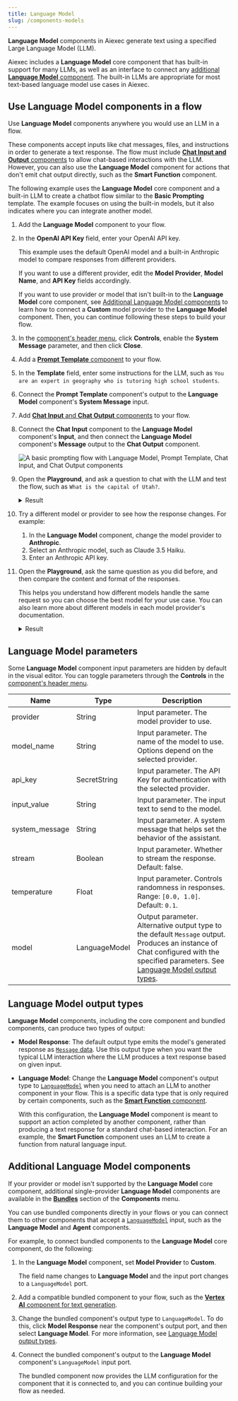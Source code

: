 ```yaml
---
title: Language Model
slug: /components-models
---
```



**Language Model** components in Aiexec generate text using a specified Large Language Model (LLM).

Aiexec includes a **Language Model** core component that has built-in support for many LLMs, as well as an interface to connect any [additional **Language Model** component](#additional-language-model-components).
The built-in LLMs are appropriate for most text-based language model use cases in Aiexec.

## Use Language Model components in a flow

Use **Language Model** components anywhere you would use an LLM in a flow.

These components accept inputs like chat messages, files, and instructions in order to generate a text response.
The flow must include [**Chat Input and Output** components](/components-io#chat-io) to allow chat-based interactions with the LLM.
However, you can also use the **Language Model** component for actions that don't emit chat output directly, such as the **Smart Function** component.

The following example uses the **Language Model** core component and a built-in LLM to create a chatbot flow similar to the **Basic Prompting** template.
The example focuses on using the built-in models, but it also indicates where you can integrate another model.

1. Add the **Language Model** component to your flow.

2. In the **OpenAI API Key** field, enter your OpenAI API key.

    This example uses the default OpenAI model and a built-in Anthropic model to compare responses from different providers.

    If you want to use a different provider, edit the **Model Provider**, **Model Name**, and **API Key** fields accordingly.

    If you want to use provider or model that isn't built-in to the **Language Model** core component, see [Additional Language Model components](#additional-language-model-components) to learn how to connect a **Custom** model provider to the **Language Model** component.
    Then, you can continue following these steps to build your flow.

3. In the [component's header menu](/concepts-components#component-menus), click <Icon name="SlidersHorizontal" aria-hidden="true"/> **Controls**, enable the **System Message** parameter, and then click **Close**.

4. Add a [**Prompt Template** component](/components-prompts) to your flow.

5. In the **Template** field, enter some instructions for the LLM, such as `You are an expert in geography who is tutoring high school students`.

6. Connect the **Prompt Template** component's output to the **Language Model** component's **System Message** input.

7. Add [**Chat Input** and **Chat Output** components](/components-io#chat-io) to your flow.

8. Connect the **Chat Input** component to the **Language Model** component's **Input**, and then connect the **Language Model** component's **Message** output to the **Chat Output** component.

    ![A basic prompting flow with Language Model, Prompt Template, Chat Input, and Chat Output components](/img/component-language-model.png)

9. Open the **Playground**, and ask a question to chat with the LLM and test the flow, such as `What is the capital of Utah?`.

    <details>
    <summary>Result</summary>

    The following response is an example of an OpenAI model's response.
    Your actual response may vary based on the model version at the time of your request, your template, and input.

    ```
    The capital of Utah is Salt Lake City. It is not only the largest city in the state but also serves as the cultural and economic center of Utah. Salt Lake City was founded in 1847 by Mormon pioneers and is known for its proximity to the Great Salt Lake and its role in the history of the Church of Jesus Christ of Latter-day Saints. For more information, you can refer to sources such as the U.S. Geological Survey or the official state website of Utah.
    ```

    </details>

10. Try a different model or provider to see how the response changes. For example:

    1. In the **Language Model** component, change the model provider to **Anthropic**.
    2. Select an Anthropic model, such as Claude 3.5 Haiku.
    3. Enter an Anthropic API key.

11. Open the **Playground**, ask the same question as you did before, and then compare the content and format of the responses.

    This helps you understand how different models handle the same request so you can choose the best model for your use case.
    You can also learn more about different models in each model provider's documentation.

    <details>
    <summary>Result</summary>

    The following response is an example of an Anthropic model's response.
    Your actual response may vary based on the model version at the time of your request, your template, and input.

    Note that this response is shorter and includes sources, whereas the OpenAI response was more encyclopedic and didn't cite sources.

    ```
    The capital of Utah is Salt Lake City. It is also the most populous city in the state. Salt Lake City has been the capital of Utah since 1896, when Utah became a state.
    Sources:
    Utah State Government Official Website (utah.gov)
    U.S. Census Bureau
    Encyclopedia Britannica
    ```

    </details>

## Language Model parameters

Some **Language Model** component input parameters are hidden by default in the visual editor.
You can toggle parameters through the <Icon name="SlidersHorizontal" aria-hidden="true"/> **Controls** in the [component's header menu](/concepts-components#component-menus).

| Name | Type | Description |
|------|------|-------------|
| provider | String | Input parameter. The model provider to use. |
| model_name | String | Input parameter. The name of the model to use. Options depend on the selected provider. |
| api_key | SecretString | Input parameter. The API Key for authentication with the selected provider. |
| input_value | String | Input parameter. The input text to send to the model. |
| system_message | String | Input parameter. A system message that helps set the behavior of the assistant. |
| stream | Boolean | Input parameter. Whether to stream the response. Default: false. |
| temperature | Float | Input parameter. Controls randomness in responses. Range: `[0.0, 1.0]`. Default: `0.1`. |
| model | LanguageModel | Output parameter. Alternative output type to the default `Message` output. Produces an instance of Chat configured with the specified parameters. See [Language Model output types](#language-model-output-types). |

## Language Model output types

**Language Model** components, including the core component and bundled components, can produce two types of output:

* **Model Response**: The default output type emits the model's generated response as [`Message` data](/data-types#message).
Use this output type when you want the typical LLM interaction where the LLM produces a text response based on given input.

* **Language Model**: Change the **Language Model** component's output type to [`LanguageModel`](/data-types#languagemodel) when you need to attach an LLM to another component in your flow.
This is a specific data type that is only required by certain components, such as the [**Smart Function** component](/components-processing#smart-function).

    With this configuration, the **Language Model** component is meant to support an action completed by another component, rather than producing a text response for a standard chat-based interaction.
    For an example, the **Smart Function** component uses an LLM to create a function from natural language input.

## Additional Language Model components

If your provider or model isn't supported by the **Language Model** core component, additional single-provider **Language Model** components are available in the [**Bundles**](/components-bundle-components) section of the **Components** menu.

You can use bundled components directly in your flows or you can connect them to other components that accept a [`LanguageModel`](/data-types#languagemodel) input, such as the **Language Model** and **Agent** components.

For example, to connect bundled components to the **Language Model** core component, do the following:

1. In the **Language Model** component, set **Model Provider** to **Custom**.

    The field name changes to **Language Model** and the input port changes to a `LanguageModel` port.

2. Add a compatible bundled component to your flow, such as the [**Vertex AI** component for text generation](/bundles-vertexai).

3. Change the bundled component's output type to `LanguageModel`.
To do this, click **Model Response** near the component's output port, and then select **Language Model**.
For more information, see [Language Model output types](#language-model-output-types).

4. Connect the bundled component's output to the **Language Model** component's `LanguageModel` input port.

    The bundled component now provides the LLM configuration for the component that it is connected to, and you can continue building your flow as needed.